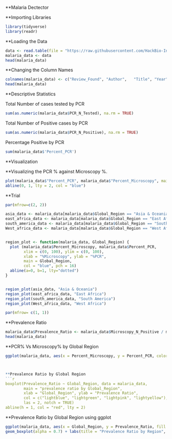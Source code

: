 **Malaria Dectector

**Importing Libraries

```{r}
library(tidyverse)
library(readr)
```

**Loading the Data

```{r}
data <- read.table(file = "https://raw.githubusercontent.com/HackBio-Internship/public_datasets/main/R/lancet_malaria.txt", header = TRUE, sep = "\t")
malaria_data <- data
head(malaria_data)
```

**Changing the Column Names

```{r}
colnames(malaria_data) <- c("Review_Found", "Author",	"Title", "Year",	"Global_Region",	"Country", 	"Location",	"PCR_N_Tested",	"PCR_N_Positive",	"Percent_PCR",  "Microscopy_N_Tested",	"Microscopy_N_Positive",	"Percent_Microscopy",  "Historical_Transmission",	"Current_Transmission",	"Setting_20",	"Setting_15",	"Setting_10",	"Setting_5",	"PCR_Method",	"Microscopy_Fields",	"Sampling_Season",	"Notes")
head(malaria_data)
```

**Descriptive Statistics 

Total Number of cases tested by PCR

```{r}
sum(as.numeric(malaria_data$PCR_N_Tested), na.rm = TRUE)
```

Total Number of Positive cases by PCR

```{r}
sum(as.numeric(malaria_data$PCR_N_Positive), na.rm = TRUE)
```

Percentage Positive by PCR

```{r}
sum(malaria_data$'Percent_PCR')
```

**Visualization 

**Visualizing the PCR % against Microscopy %.

```{r}
plot(malaria_data$"Percent_PCR", malaria_data$"Percent_Microscopy", main = "PCR and Microscopy Prevalence", xlab = "%Microscopy", ylab = "%PCR", pch = 18, col = "brown")
abline(0, 1, lty = 2, col = "blue")
```

**Trial

```{r}
par(mfrow=c(2, 2))

asia_data <- malaria_data[malaria_data$Global_Region == "Asia & Oceania", ]
east_africa_data <- malaria_data[malaria_data$Global_Region == "East Africa", ]
south_america_data <- malaria_data[malaria_data$Global_Region == "South America", ]
West_africa_data <- malaria_data[malaria_data$Global_Region == "West Africa", ]


region_plot <- function(malaria_data, Global_Region) {
  plot (malaria_data$Percent_Microscopy, malaria_data$Percent_PCR,
        xlim = c(0, 100), ylim = c(0, 100),
        xlab = "%Microscopy", ylab = "%PCR",
        main = Global_Region,
        col = "blue", pch = 16)
  abline(a=0, b=1, lty="dotted")
}


region_plot(asia_data, "Asia & Oceania")
region_plot(east_africa_data, "East Africa")
region_plot(south_america_data, "South America")
region_plot(West_africa_data, "West Africa")

par(mfrow= c(1, 1))
```

**Prevalence Ratio
```{r}
malaria_data$Prevalence_Ratio <- malaria_data$Microscopy_N_Positive / malaria_data$PCR_N_Positive
head(malaria_data)
```

**PCR% Vs Microscopy% by Global Region
```{r}
ggplot(malaria_data, aes(x = Percent_Microscopy, y = Percent_PCR, color = Global_Region)) + geom_point() + geom_abline(intercept = 0, slope = 1, linetype = "dotted") + facet_wrap(~ Global_Region) + labs(title = "PCR% Vs Microscopy% by region", x = "Microscopy %", y = "percent")



**Prevalence Ratio by Global Region
```{r}
boxplot(Prevalence_Ratio ~ Global_Region, data = malaria_data, 
        main = "prevalence ratio by Global_Region",
        xlab = "Global_Region", ylab = "Prevalence Ratio",
        col = c("lightblue", "lightgreen", "lightpink", "lightyellow"),
        las = 2, notch = TRUE)
abline(h = 1, col = "red", lty = 2)
```
**Prevalence Ratio by Global Region using ggplot
```{r}
ggplot(malaria_data, aes(x = Global_Region, y = Prevalence_Ratio, fill = Global_Region)) + 
geom_boxplot(alpha = 0.7) + labs(title = "Prevalence Ratio by Region", x = "Region", y = "Prevalence Ratio")
```


